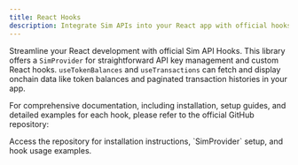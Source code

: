 ```yaml
---
title: React Hooks
description: Integrate Sim APIs into your React app with official hooks for Balances and Transactions data.
---
```


Streamline your React development with official Sim API Hooks.
This library offers a `SimProvider` for straightforward API key management and custom React hooks.
`useTokenBalances` and `useTransactions` can fetch and display onchain data like token balances and paginated transaction histories in your app.

For comprehensive documentation, including installation, setup guides, and detailed examples for each hook, please refer to the official GitHub repository:

<Card title="Sim API React Hooks on GitHub" icon="github" horizontal href="https://github.com/duneanalytics/hooks">
  Access the repository for installation instructions, `SimProvider` setup, and hook usage examples.
</Card>